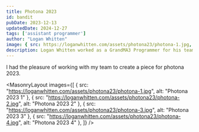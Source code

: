 ```yaml
---
title: Photona 2023
id: bandit
pubDate: 2023-12-13
updatedDate: 2024-12-27
tags: ['assistant programmer']
author: "Logan Whitten"
image: { src: https://loganwhitten.com/assets/photona23/photona-1.jpg, alt: Photona 2023, positionx: 30%, positiony: 20%}
description: Logan Whitten worked as a GrandMA3 Programmer for his team's Photona 2023 piece.
---
```


I had the pleasure of working with my team to create a piece for photona 2023.



<MasonryLayout images={[
    { src: "https://loganwhitten.com/assets/photona23/photona-1.jpg", alt: "Photona 2023 1" },
    { src: "https://loganwhitten.com/assets/photona23/photona-2.jpg", alt: "Photona 2023 2" },
    { src: "https://loganwhitten.com/assets/photona23/photona-3.jpg", alt: "Photona 2023 3" },
    { src: "https://loganwhitten.com/assets/photona23/photona-4.jpg", alt: "Photona 2023 4" },
]} />
